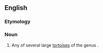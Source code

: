 {{also|Geochelone}}
==English==
{{rfi}}
{{wikipedia}}
{{wikispecies}}

===Etymology===
{{rfe|lang=en}}
===Noun===
{{en-noun}}

# Any of several large [[tortoise]]s of the genus {{taxlink|Geochelone|genus|pedia=1}}.